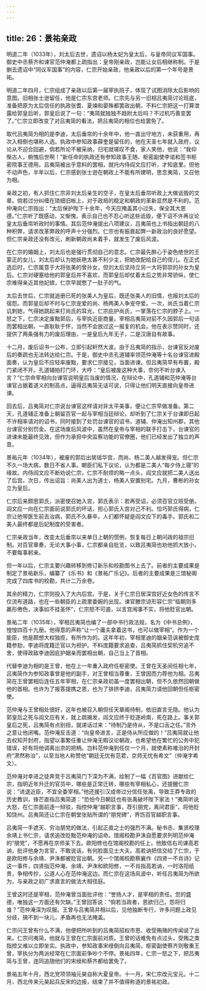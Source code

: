 ```yaml
---
---
---
```

title: 26：景祐亲政
---



明道二年（1033年），刘太后去世，遗诏以杨太妃为皇太后，与皇帝同议军国事。御史中丞蔡齐和谏官范仲淹都上疏指出：皇帝刚亲政，岂能让女后相继称制。于是删去遗诏中“同议军国事”的内容，仁宗开始亲政，他亲政以后的第一个年号是景祐。

明道二年四月，仁宗组成了亲政以后第一届宰执班子，体现了试图消除太后影响的意图。旧相张士逊留任，他是仁宗东宫老师。仁宗先与另一旧相吕夷简讨论班底，准备把原为太后信任的执政张耆、夏竦和晏殊都罢政出朝，不料仁宗把这一打算泄露给郭皇后听，郭皇后说了一句：“夷简就独独不趋附太后吗？不过机巧善变罢了。”仁宗立即改变了对吕夷简的看法，把吕夷简的相位也给罢免了。

取代吕夷简为相的是李迪，太后垂帘的十余年中，他一直出守地方，未获重用，再次入相倒也堪称人选。执政中参知政事薛奎是留任的，他在天圣七年就入政府，议论从不迎合回避，倘若所论不被采纳，归宅就嗟叹不食，家人笑他，他说：“我仰惭古人，俯愧后世啊！”新任命的执政还有参知政事王随、枢密副使李谘和签书枢密院事王德用。吕夷简被出乎意料的罢相，就托内侍阎文应打听，才知底里。但他不动声色，半年以后，仁宗感到张士逊在朝政上不能有所建明，思念夷简，又召他为相。

亲政之初，有人抓住仁宗非刘太后亲生的空子，在皇太后垂帘听政上大做诋毁的文章。倘若过分纠缠在琐细旧帐上，对于政局的稳定和朝政的革新显然是不利的。范仲淹向仁宗指出：“太后保护陛下十余年，今天应掩盖其小过失，保全其大恩德。”仁宗听了既感动，又惭愧，表示自己也不忍心听这些诋毁，便下诏不许再议论皇太后垂帘听政时的事情。其后范仲淹提出八项建议，吕夷简也上书指出朝廷的八种积弊，请求改革弊政的呼声十分强烈。仁宗也有振衰起弊一新政治的良好愿望。但仁宗亲政还没有改元，刷新朝政尚未着手，就发生了废后风波。

在仁宗的婚姻上，刘太后也是强行贯彻自己的意志。仁宗最先醉心于姿色绝世的王蒙正的女儿，刘太后却认为她妖艳太甚不利少主，把她改配给自己的侄儿。在正式选后时，仁宗属意于大将张美的曾孙女，但刘太后坚持立另一大将郭崇的孙女为皇后。仁宗对硬塞给他的郭皇后并不喜欢，而郭皇后却仗着太后之势非常骄纵，使仁宗难得亲近其他妃嫔，仁宗早就憋了一肚子的气。

太后去世后，仁宗就追册已死的张美人为皇后，既还张美人的旧情，也报刘太后的宿怨。而郭皇后却不时与仁宗宠爱的尚、杨两美人争宠夺爱。一次，尚氏当着仁宗讥刺她，气得她跳起来打尚氏的耳光，仁宗庇护尚氏，一掌落在仁宗的脖子上。一怒之下，仁宗决定废黜郭后，与宰执近臣商量。宰相吕夷简对前不久因郭后一句话而罢相出朝，一直耿耿于怀，当然不会放过这一报复的机会。他在表示赞同时，还提供了两条强有力的废后理由，一是皇后九年无子，二是汉唐自有故事。

十二月，废后诏书一公布，立即引起轩然大波。由于吕夷简的指示，台谏官反对废后的奏疏也无法转达给仁宗。于是，御史中丞孔道辅率领范仲淹等十名台谏官进殿面奏，认为皇后不应轻率废黜，要求仁宗接见，当面进谏。但吕夷简早有布置，殿门紧闭不开。孔道辅拍打门环，大呼：“皇后被废这种大事，奈何不听台谏入言？”仁宗命宰相向台谏官说明皇后当废的情况，在辩论中，孔道辅和范仲淹等台谏官占据着道义的制高点，逼得吕夷简无话可说，只得让他们明天直接向皇帝进谏。

回去后，吕夷简对仁宗说台谏官这样请对非太平美事，便让仁宗早做准备。第二天，孔道辅正准备上朝留百官一起与宰相当廷辩论，却听到了仁宗关于台谏即日起不许相率请对的诏书，同时接到了处罚台谏官的诏书，道辅、仲淹出知州郡，其他台谏官分别罚金。在这场废后风波中，虽然在皇帝与宰相的联手打击下，台谏官的进谏未能最终见效，但作为承担中央监察功能的官僚圈，他们已经发出了独立的声音。

景祐元年（1034年），被废的郭后出居瑶华宫，而尚、杨二美人越发得宠。但仁宗不久一场大病，数日不省人事。朝臣们私下议论，认为都是二美人“每夕侍上寝”的缘故。内侍阎文应不断劝说仁宗，仁宗不耐烦的略一点头，阎文应就把二美人送出了后宫。次日，传出诏旨：尚美人出为道士，杨美人安置别宅。九月，曹彬的孙女立为皇后。

仁宗后来颇思郭氏，派密使召她入宫，郭氏表示：若再受诏，必须百官立班受册。阎文应一向在仁宗面前说郭氏的坏话，担心郭氏入宫对己不利。恰巧郭氏得病，仁宗让他带医生前去治病，郭氏不久暴卒，人们都怀疑是阎文应下的毒手。郭氏和二美人最终都是后妃制度的受害者。

仁宗亲政当年，改变太后垂帘以来单日上朝的惯例，恢复每日上朝问政的祖宗旧制。对百官章奏，无论大事小事，仁宗都亲自批览，以致吕夷简也劝他抓大放小，不要每事躬亲。

但一年以后，仁宗主要兴趣转移到修订新乐和校勘图书上去了。前者的主要成果是制定了景祐新乐，编纂了《乐书》和《景祐广乐记》。后者的主要成果是三馆秘阁完成了四库书的校勘，共计二万余卷。

其余的精力，仁宗则投入了大内后宫。于是，关于仁宗日居深宫好近女色的传言不仅流布道路，也在一些朝臣的上疏里委婉的出现。谏官滕宗谅形容仁宗“临朝则多羸形倦色，决事如不挂圣怀”，仁宗怒不可遏，以言宫闱事不实，将他贬官出朝。

景祐二年（1035年），宰相吕夷简也编了一部中书行政法规，名为《中书总例》，惶惶四百十九册。他得意的声称“让一个庸夫拿着这书，也可以做宰相”。作为一个能臣，他是颇想大权独揽，有所作为的。这年年初，宰相里迪的姻亲范讽被御史庞籍参劾，李迪将庞籍迁官以为袒护。不料庞籍要求追查，吕夷简抓住契机穷追不舍，使得政敌李迪因庇护姻亲而罢相出朝，自己当上了首相。

代替李迪为相的是王曾，他在上一年重入政府任枢密使。王曾在天圣间任相七年，吕夷简作为参知政事曾是他的副手，对王曾相当尊重，王曾因而力荐他为相。吕夷简在王曾罢相后连任五年宰相，在仁宗亲政初虽一度罢相出朝，但不久依然回朝做他的首相。也许为了报答提携之恩，也为了排挤李迪，吕夷简力请他回朝但任枢密使。

范仲淹与王曾相处很好，这年也被召入朝但任天章阁待制，依旧直言无隐。他认为郭皇后之死与阎文应有关，就上疏揭发，阎文应终于贬逐岭南，死在路上。事关郭皇后之死，吕夷简有点别扭，就递话过来：“待制乃是侍从，不是口舌之任。”言外之意让他闭嘴。范仲淹反击道：“向皇帝进言，正是侍从所应做的！”吕夷简就让他去权知开封府，指望以事繁任重让仲淹无暇议论朝政，也希望他在繁忙的公务中犯错误，好有将他调离出京的把柄。岂料范仲淹到任仅一个月，就使素称难治的开封府“肃然称治”，以至当地人称赞他“朝廷无忧有范君，京师无忧有希文”（仲淹字希文）。

范仲淹对幸进之徒奔竞于吕夷简门下深为不满，绘制了一幅《百官图》进献给仁宗，指明近年升迁的官员中，哪些是正常迁转，哪些有宰相私心，还提醒仁宗说：“进退近臣，不宜全委宰相。”他还援引汉成帝过分信任张禹，导致王莽专政的历史教训，锋芒直指吕夷简道：“恐怕今日朝廷也有张禹破坏陛下家法！”夷简听说大怒，在仁宗面前逐一辩驳，指控仲淹“越职言事，荐引朋党，离间君臣”，将他贬知饶州。吕夷简还让仁宗在朝堂张贴所谓的“朋党碑”，界饬百官越职言事。

吕夷简一手遮天、穷治朋党的做法，引起正直之士的强烈不满。秘书丞、集贤校理余靖上书仁宗，请求追改贬黜范仲淹的诏命。馆阁校勘尹洙自愿要求列明范仲淹的“朋党”，不愿再在京师呆下去。欧阳修也在馆阁校勘的任上，他致信右司谏高若讷，批评他身为言官，不敢说话，有何脸面见士大夫。高若讷把信交给了仁宗，于是欧阳修与余靖、尹洙都被贬官出朝。另一个馆阁校勘蔡襄作《四贤一不肖诗》记这一事件，四贤指范仲淹、余靖、尹洙和欧阳修，一不肖指高若讷，一时洛阳纸贵，争相传抄，公道人心在范仲淹这边。而仁宗在这场风波中，听任吕夷简为所欲为，与亲政之初广求直言的做法大相径庭。

王曾这时还是宰相，范仲淹曾当面批评他：“誉扬人才，是宰相的责任。您的盛德，唯独这一方面还有欠缺。”王曾回答说：“倘若当政者，恩欲归己，怨将归谁？”范仲淹深为叹服。王曾与吕夷简并相以后，见他独断专行，许多问题上政见分歧，搞不到一块儿，矛盾再也无法掩盖。

仁宗问王曾有什么不满，他便把所听到的吕夷简招权市恩、收受贿赂的传闻说了出来。仁宗问夷简，他就与王曾在仁宗面前对质。王曾的话难免有点过头，受贿之类指控又难以立即坐实。执政中，参知政事宋绶倒向吕夷简，枢密副使蔡齐则敬重王曾，宰执分为两派经常在仁宗面前争吵个不停。景祐四年，仁宗一怒之下，把吕夷简与王曾，连同追随他们的宋绶和蔡齐都给罢免了。

景祐五年十月，西北党项领袖元昊自称大夏皇帝。十一月，宋仁宗改元宝元。十二月，西北传来元昊起兵反宋的边报，结束了并不值得称道的景祐初政。